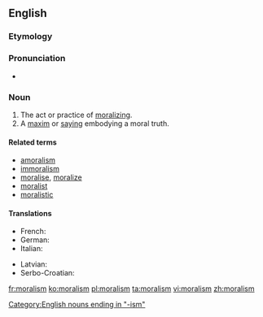 ==English==

===Etymology===
{{rfe|lang=en}}<!--from French?-->

===Pronunciation===
* {{a|UK}} {{IPA|/ˈmɒrəlɪzm/}}

===Noun===
{{en-noun|-|s}}

# The act or practice of [[moralizing]].
# A [[maxim]] or [[saying]] embodying a moral truth.
#: {{rfquotek|Farrar}}

====Related terms====
* [[amoralism]]
* [[immoralism]]
* [[moralise]], [[moralize]]
* [[moralist]]
* [[moralistic]]

====Translations====
{{trans-top|Act or process of moralizing}}
* French: {{t+|fr|moralisme|m}}
* German: {{t-|de|Moralismus|m}}
* Italian: {{t-|it|moralismo|m}}
{{trans-mid}}
* Latvian: {{t|lv|morālisms|m}}
* Serbo-Croatian: {{t|sh|moralizam|m}}
{{trans-bottom}}

[[Category:English nouns ending in "-ism"]]

[[fr:moralism]]
[[ko:moralism]]
[[pl:moralism]]
[[ta:moralism]]
[[vi:moralism]]
[[zh:moralism]]